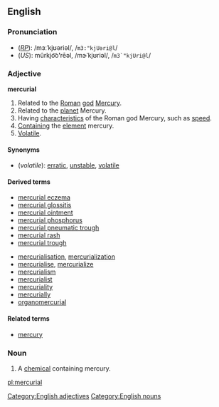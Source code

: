 ==English==
===Pronunciation===
*(''[[RP]]''): /mɜːˈkjʊəriəl/, /<tt>m3:"kjUəri@l</tt>/
*(''US''): mûrkjo͝o'''ʹ'''rēəl, /mɝˈkjʊriəl/, /<tt>m3`"kjUri@l</tt>/

===Adjective===
'''mercurial'''

#Related to the [[Roman]] [[god]] [[Mercury]].
#Related to the [[planet]] Mercury.
#Having [[characteristic]]s of the Roman god Mercury, such as [[speed]].
#[[contain|Contain]]ing the [[element]] mercury.
#[[volatile|Volatile]].

====Synonyms====
*(''volatile''): [[erratic]], [[unstable]], [[volatile]]

====Derived terms====
{{top2}}
*[[mercurial eczema]]
*[[mercurial glossitis]]
*[[mercurial ointment]]
*[[mercurial phosphorus]]
*[[mercurial pneumatic trough]]
*[[mercurial rash]]
*[[mercurial trough]]
{{mid2}}
*[[mercurialisation]], [[mercurialization]]
*[[mercurialise]], [[mercurialize]]
*[[mercurialism]]
*[[mercurialist]]
*[[mercuriality]]
*[[mercurially]]
*[[organomercurial]]
{{bottom}}

====Related terms====
*[[mercury]]

===Noun===
{{en-noun-reg}}

#A [[chemical]] containing mercury.

[[Category:English adjectives]]
[[Category:English nouns]]

[[pl:mercurial]]